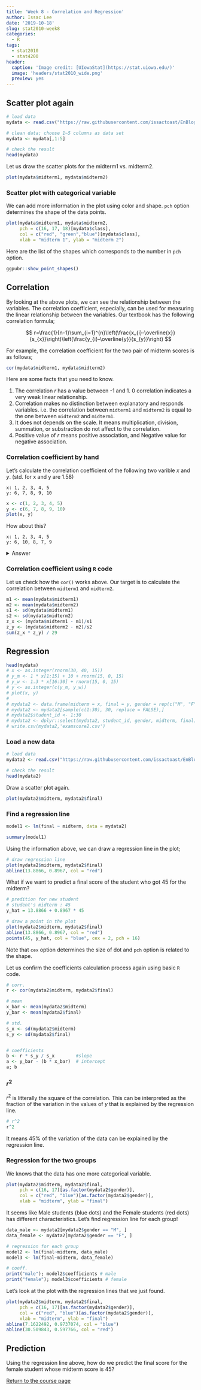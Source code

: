 ```yaml
---
title: 'Week 8 - Correlation and Regression'
author: Issac Lee
date: '2019-10-18'
slug: stat2010-week8
categories:
  - R
tags:
  - stat2010
  - stat4200
header:
  caption: 'Image credit: [UIowaStat](https://stat.uiowa.edu/)'
  image: 'headers/stat2010_wide.png'
  preview: yes
---
```


## Scatter plot again

```r
# load data
mydata <- read.csv("https://raw.githubusercontent.com/issactoast/EnBlog/master/static/files/stat2010/examscore.csv", header = TRUE)

# clean data; choose 1~5 columns as data set
mydata <- mydata[,1:5]

# check the result
head(mydata)
```

Let us draw the scatter plots for the midterm1 vs. midterm2.

```r
plot(mydata$midterm1, mydata$midterm2)
```

### Scatter plot with categorical variable

We can add more information in the plot using color and shape. `pch` option determines the shape of the data points.

```r
plot(mydata$midterm1, mydata$midterm2,
     pch = c(16, 17, 18)[mydata$class],
     col = c("red", "green","blue")[mydata$class],
     xlab = "midterm 1", ylab = "midterm 2")
```

Here are the list of the shapes which corresponds to the number in `pch` option.

```r
ggpubr::show_point_shapes()
```


## Correlation

By looking at the above plots, we can see the relationship between the variables. The correlation coefficient, especially, can be used for measuring the linear relationship between the variables. Our textbook has the following correlation formula;

$$
r=\frac{1}{n-1}\sum_{i=1}^{n}\left(\frac{x_{i}-\overline{x}}{s_{x}}\right)\left(\frac{y_{i}-\overline{y}}{s_{y}}\right)
$$

For example, the correlation coefficient for the two pair of midterm scores is as follows;

```r
cor(mydata$midterm1, mydata$midterm2)
```

Here are some facts that you need to know.

1. The correlation $r$ has a value between -1 and 1. 0 correlation indicates a very weak linear relationship.
1. Correlation makes no distinction between explanatory and responds variables. i.e. the correlation between `midterm1` and `midterm2` is equal to the one between `midterm2` and `midterm1`.
1. It does not depends on the scale. It means multiplication, division, summation, or substraction do not affect to the correlation.
1. Positive value of $r$ means positive association, and Negative value for negative association.

### Correlation coefficient by hand

Let's calculate the correlation coefficient of the following two varible $x$ and $y$. (std. for x and y are 1.58)

    x: 1, 2, 3, 4, 5
    y: 6, 7, 8, 9, 10

```r
x <- c(1, 2, 3, 4, 5)
y <- c(6, 7, 8, 9, 10)
plot(x, y)
```

How about this?

    x: 1, 2, 3, 4, 5
    y: 6, 10, 8, 7, 9

<details>
<summary>
Answer
</summary>

```r
x <- c(1, 2, 3, 4, 5)
y <- c(6, 10, 8, 7, 9)
cor(x, y)
plot(x, y)
```


</details>


### Correlation coefficient using `R` code

Let us check how the `cor()` works above. Our target is to calculate the correlation between `midterm1` and `midterm2`.

```r
m1 <- mean(mydata$midterm1)
m2 <- mean(mydata$midterm2)
s1 <- sd(mydata$midterm1)
s2 <- sd(mydata$midterm2)
z_x <- (mydata$midterm1 - m1)/s1
z_y <- (mydata$midterm2 - m2)/s2
sum(z_x * z_y) / 29
```

## Regression

```r
head(mydata)
# x <- as.integer(rnorm(30, 40, 15))
# y_m <- 1 * x[1:15] + 10 + rnorm(15, 0, 15)
# y_w <- 1.3 * x[16:30] + rnorm(15, 0, 15)
# y <- as.integer(c(y_m, y_w))
# plot(x, y)
# 
# mydata2 <- data.frame(midterm = x, final = y, gender = rep(c("M", "F"), each = 15))
# mydata2 <- mydata2[sample(c(1:30), 30, replace = FALSE),]
# mydata2$student_id <- 1:30
# mydata2 <- dplyr::select(mydata2, student_id, gender, midterm, final)
# write.csv(mydata2,'examscore2.csv')
```

### Load a new data

```r
# load data
mydata2 <- read.csv("https://raw.githubusercontent.com/issactoast/EnBlog/master/static/files/stat2010/examscore2.csv", header = TRUE)

# check the result
head(mydata2)
```

Draw a scatter plot again.

```r
plot(mydata2$midterm, mydata2$final)

```

### Find a regression line

```r
model1 <- lm(final ~ midterm, data = mydata2)

summary(model1)
```

Using the information above, we can draw a regression line in the plot;

```r
# draw regression line
plot(mydata2$midterm, mydata2$final)
abline(13.8866, 0.8967, col = "red")
```

What if we want to predict a final score of the student who got 45 for the midterm?

```r
# predition for new student
# student's midterm : 45
y_hat = 13.8866 + 0.8967 * 45

# draw a point in the plot
plot(mydata2$midterm, mydata2$final)
abline(13.8866, 0.8967, col = "red")
points(45, y_hat, col = "blue", cex = 2, pch = 16)
```

Note that `cex` option determines the size of dot and `pch` option is related to the shape.

Let us confirm the coefficients calculation process again using basic `R` code.

```r
# corr.
r <- cor(mydata2$midterm, mydata2$final)

# mean
x_bar <- mean(mydata2$midterm)
y_bar <- mean(mydata2$final)

# std.
s_x <- sd(mydata2$midterm)
s_y <- sd(mydata2$final)


# coefficients
b <- r * s_y / s_x        #slope
a <- y_bar - (b * x_bar)  # intercept
a; b
```

### $r^2$

$r^2$ is litterally the square of the correlation. This can be interpreted as the fraction of the variation in the values of $y$ that is explained by the regression line.

```r
# r^2 
r^2
```

It means 45% of the variation of the data can be explained by the regression line.

### Regression for the two groups

We knows that the data has one more categorical variable.

```r
plot(mydata2$midterm, mydata2$final,
     pch = c(16, 17)[as.factor(mydata2$gender)],
     col = c("red", "blue")[as.factor(mydata2$gender)],
     xlab = "midterm", ylab = "final")
```

It seems like Male students (blue dots) and the Female students (red dots) has different characteristics. Let's find regression line for each group!

```r
data_male <- mydata2[mydata2$gender == "M", ]
data_female <- mydata2[mydata2$gender == "F", ]

# regression for each group
model2 <- lm(final~midterm, data_male)
model3 <- lm(final~midterm, data_female)

# coeff.
print("male"); model2$coefficients # male
print("female"); model3$coefficients # female
```

Let's look at the plot with the regression lines that we just found.

```r
plot(mydata2$midterm, mydata2$final,
     pch = c(16, 17)[as.factor(mydata2$gender)],
     col = c("red", "blue")[as.factor(mydata2$gender)],
     xlab = "midterm", ylab = "final")
abline(7.1622492, 0.9737074, col = "blue")
abline(30.509843, 0.597766, col = "red")
```

## Prediction

Using the regression line above, how do we predict the final score for the female student whose midterm score is 45?


<a href="https://theissaclee.com/post/stat2010/" target="_self">Return to the course page</a>



